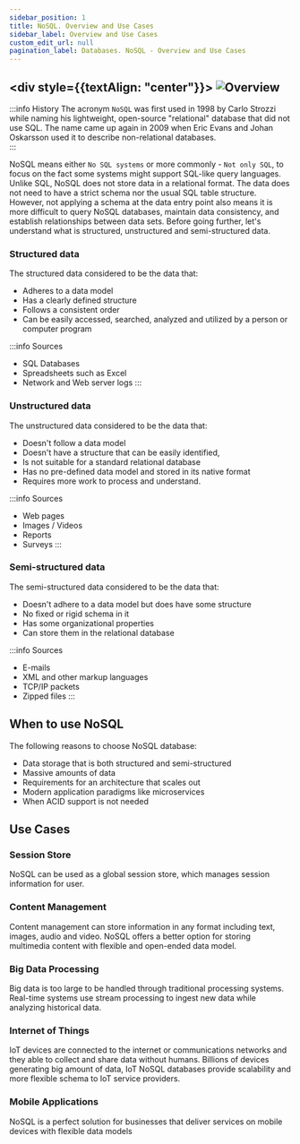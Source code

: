 ```yaml
---
sidebar_position: 1
title: NoSQL. Overview and Use Cases
sidebar_label: Overview and Use Cases
custom_edit_url: null
pagination_label: Databases. NoSQL - Overview and Use Cases
---
```


## <div style={{textAlign: "center"}}> ![Overview](../img/nosql.png) </div>

:::info History
The acronym `NoSQL` was first used in 1998 by Carlo Strozzi while naming his lightweight, open-source "relational" database that did not use SQL.
The name came up again in 2009 when Eric Evans and Johan Oskarsson used it to describe non-relational databases.<br/>
:::

NoSQL means either `No SQL systems` or more commonly - `Not only SQL`, to focus on the fact some systems might support SQL-like query languages.
Unlike SQL, NoSQL does not store data in a relational format.
The data does not need to have a strict schema nor the usual SQL table structure.
However, not applying a schema at the data entry point also means it is more difficult to query NoSQL databases, maintain data consistency, and establish relationships between data sets.
Before going further, let's understand what is structured, unstructured and semi-structured data.

### Structured data

The structured data considered to be the data that:

- Adheres to a data model
- Has a clearly defined structure
- Follows a consistent order
- Can be easily accessed, searched, analyzed and utilized by a person or computer program

:::info Sources
- SQL Databases
- Spreadsheets such as Excel
- Network and Web server logs
:::

### Unstructured data

The unstructured data considered to be the data that:

- Doesn't follow a data model
- Doesn't have a structure that can be easily identified,
- Is not suitable for a standard relational database
- Has no pre-defined data model and stored in its native format
- Requires more work to process and understand.

:::info Sources
- Web pages
- Images / Videos
- Reports
- Surveys
:::

### Semi-structured data

The semi-structured data considered to be the data that:

- Doesn't adhere to a data model but does have some structure
- No fixed or rigid schema in it
- Has some organizational properties
- Can store them in the relational database

:::info Sources
- E-mails
- XML and other markup languages
- TCP/IP packets
- Zipped files
:::

## When to use NoSQL

The following reasons to choose NoSQL database:

- Data storage that is both structured and semi-structured
- Massive amounts of data
- Requirements for an architecture that scales out
- Modern application paradigms like microservices
- When ACID support is not needed

## Use Cases

### Session Store

NoSQL can be used as a global session store, which manages session information for user.

### Content Management

Content management can store information in any format including text, images, audio and video.
NoSQL offers a better option for storing multimedia content with flexible and open-ended data model.

### Big Data Processing

Big data is too large to be handled through traditional processing systems.
Real-time systems use stream processing to ingest new data while analyzing historical data.

### Internet of Things

IoT devices are connected to the internet or communications networks and they able to collect and share data without humans.
Billions of devices generating big amount of data, IoT NoSQL databases provide scalability and more flexible schema to IoT service providers.

### Mobile Applications

NoSQL is a perfect solution for businesses that deliver services on mobile devices with flexible data models
